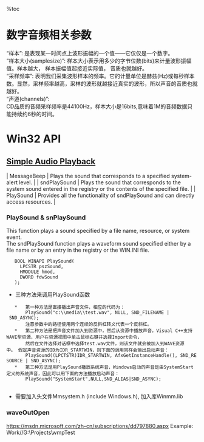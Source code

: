 %toc

= 数字音频相关参数 =
“样本”: 是表现某一时间点上波形振幅的一个值——它仅仅是一个数字。
<br>“样本大小(samplesize)”: 样本大小表示用多少的字节位数(bits)来计量波形振幅值。样本越大， 样本振幅值起接近实际值， 音质也就越好。
<br>“采样频率”: 表明我们采集波形样本的频率。它的计量单位是赫兹(Hz)或每秒样本数。显然，采样频率越高，采样的波形就越接近真实的波形，所以声音的音质也就越好。 
<br>“声道(channels)”: 
<br> CD品质的音频采样频率是44100Hz，样本大小是16bits,意味着1M的音频数据只能持续约6秒的时间。 

= Win32 API =
== [[https://msdn.microsoft.com/en-us/library/windows/desktop/dd798671%28v=vs.85%29.aspx|Simple Audio Playback]] ==
| MessageBeep  | Plays the sound that corresponds to a specified system-alert level.                                                 |
| sndPlaySound | Plays the sound that corresponds to the system sound entered in the registry or the contents of the specified file. |
| PlaySound    | Provides all the functionality of sndPlaySound and can directly access resources.                                   |

=== PlaySound & snPlaySound ===
This function plays a sound specified by a file name, resource, or system event. 
<br>The sndPlaySound function plays a waveform sound specified either by a file name or by an entry in the registry or the WIN.INI file. 

    BOOL WINAPI PlaySound( 
      LPCSTR pszSound, 
      HMODULE hmod, 
      DWORD fdwSound 
    );

*   三种方法来调用PlaySound函数
    *   第一种方法是直接播出声音文件，相应的代码为：
        PlaySound("c:\\media\\test.wav", NULL, SND_FILENAME | SND_ASYNC);
        注意参数中的路径使用两个连续的反斜杠转义代表一个反斜杠。
    *   第二种方法是把声音文件加入到资源中，然后从资源中播放声音。Visual C++支持WAVE型资源，用户在资源视图中单击鼠标右键并选择Import命令，
        然后在文件选择对话框中选择test.wav文件，则该文件就会被加入到WAVE资源中。 假定声音资源的ID为IDR_STARTWIN，则下面的调用同样会输出启动声音：
        PlaySound((LPCTSTR)IDR_STARTWIN, AfxGetInstanceHandle(), SND_RESOURCE | SND_ASYNC);
    *   第三种方法是用PlaySound播放系统声音，Windows启动的声音是由SystemStart定义的系统声音，因此可以用下面的方法播放启动声音：
        PlaySound("SystemStart",NULL,SND_ALIAS|SND_ASYNC);
        
*    需要加入头文件Mmsystem.h (include Windows.h),  加入库Winmm.lib
 
=== waveOutOpen ===
https://msdn.microsoft.com/zh-cn/subscriptions/dd797880.aspx
Example:    Work//G:\Projects\wmpTest

